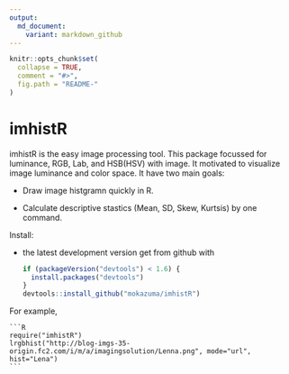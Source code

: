 ```yaml
---
output:
  md_document:
    variant: markdown_github
---
```


<!-- README.md is generated from README.Rmd. Please edit that file -->

```r
knitr::opts_chunk$set(
  collapse = TRUE,
  comment = "#>",
  fig.path = "README-"
)
```

# imhistR

imhistR is the easy image processing tool. This package focussed for luminance, RGB, Lab, and HSB(HSV) with image. 
It motivated to visualize image luminance and color space. It have two main goals:

* Draw image histgramn quickly in R.

* Calculate descriptive stastics (Mean, SD, Skew, Kurtsis) by one command.

Install:

* the latest development version get from github with

    ```R
    if (packageVersion("devtools") < 1.6) {
      install.packages("devtools")
    }
    devtools::install_github("mokazuma/imhistR")
    ```

For example,

    ```R
    require("imhistR")
    lrgbhist("http://blog-imgs-35-origin.fc2.com/i/m/a/imagingsolution/Lenna.png", mode="url", hist="Lena")
    ```



